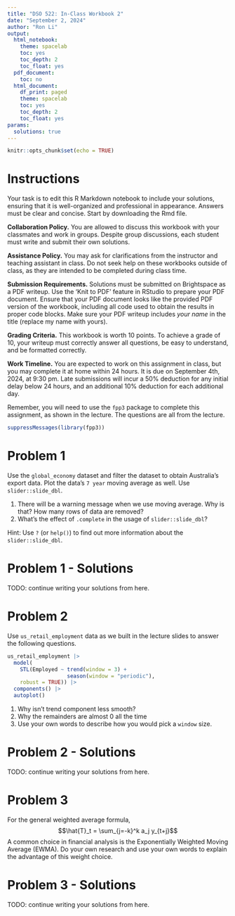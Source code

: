 ```yaml
---
title: "DSO 522: In-Class Workbook 2"
date: "September 2, 2024"
author: "Ron Li"
output:
  html_notebook:
    theme: spacelab
    toc: yes
    toc_depth: 2
    toc_float: yes
  pdf_document:
    toc: no
  html_document:
    df_print: paged
    theme: spacelab
    toc: yes
    toc_depth: 2
    toc_float: yes
params:
  solutions: true
---
```


```r
knitr::opts_chunk$set(echo = TRUE)
```

# Instructions


Your task is to edit this R Markdown notebook to include your solutions, ensuring that it is well-organized and professional in appearance. Answers must be clear and concise.
Start by downloading the Rmd file.

**Collaboration Policy.**
You are allowed to discuss this workbook with your classmates and work in groups. Despite group discussions, each student must write and submit their own solutions.

**Assistance Policy.**
You may ask for clarifications from the instructor and teaching assistant in class. Do not seek help on these workbooks outside of class, as they are intended to be completed during class time.

**Submission Requirements.**
Solutions must be submitted on Brightspace as a PDF writeup. Use the 'Knit to PDF' feature in RStudio to prepare your PDF document. Ensure that your PDF document looks like the provided PDF version of the workbook, including all code used to obtain the results in proper code blocks.
Make sure your PDF writeup includes *your name* in the title (replace my name with yours).

**Grading Criteria.**
This workbook is worth 10 points. To achieve a grade of 10, your writeup must correctly answer all questions, be easy to understand, and be formatted correctly.

**Work Timeline.**
You are expected to work on this assignment in class, but you may complete it at home within 24 hours. It is due on September 4th, 2024, at 9:30 pm.
Late submissions will incur a 50% deduction for any initial delay below 24 hours, and an additional 10% deduction for each additional day.


Remember, you will need to use the `fpp3` package to complete this assignment, as shown in the lecture. The questions are all from the lecture.

```r
suppressMessages(library(fpp3))
```

# Problem 1

Use the `global_economy` dataset and filter the dataset to obtain Australia's export data. Plot the data's `7 year` moving average as well. Use `slider::slide_dbl`. 

   1. There will be a warning message when we use moving average. Why is that? How many rows of data are removed?
   2. What's the effect of `.complete` in the usage of `slider::slide_dbl`?

Hint: Use `?` (or `help()`) to find out more information about the `slider::slide_dbl`.
  

# Problem 1 - Solutions


TODO: continue writing your solutions from here.

# Problem 2

Use `us_retail_employment` data as we built in the lecture slides to answer the following questions.

```r
us_retail_employment |>
  model(
    STL(Employed ~ trend(window = 3) +
                   season(window = "periodic"),
    robust = TRUE)) |>
  components() |>
  autoplot()

```

  1. Why isn't trend component less smooth? 
  2. Why the remainders are almost 0 all the time
  3. Use your own words to describe how you would pick a `window` size.

# Problem 2 - Solutions

TODO: continue writing your solutions from here.

# Problem 3

For the general weighted average formula, $$\hat{T}_t = \sum_{j=-k}^k a_j y_{t+j}$$ A common choice in financial analysis is the Exponentially Weighted Moving Average (EWMA). Do your own research and use your own words to explain the advantage of this weight choice.

# Problem 3 - Solutions

TODO: continue writing your solutions from here.

